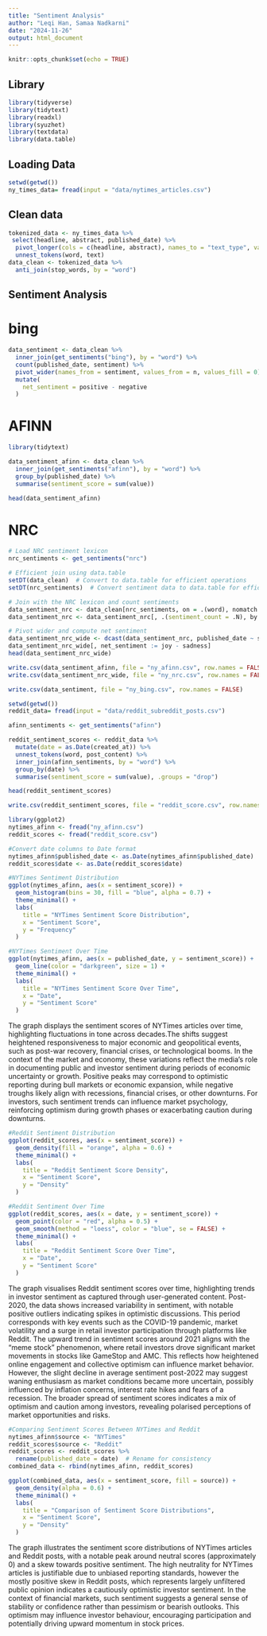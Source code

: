 ```yaml
---
title: "Sentiment Analysis"
author: "Leqi Han, Samaa Nadkarni"
date: "2024-11-26"
output: html_document
---
```


```r
knitr::opts_chunk$set(echo = TRUE)
```

## Library

```r
library(tidyverse)
library(tidytext)
library(readxl)
library(syuzhet)
library(textdata)
library(data.table)

```

## Loading Data



```r
setwd(getwd())
ny_times_data= fread(input = "data/nytimes_articles.csv")
```

## Clean data
```r
tokenized_data <- ny_times_data %>%
 select(headline, abstract, published_date) %>%
  pivot_longer(cols = c(headline, abstract), names_to = "text_type", values_to = "text") %>%
  unnest_tokens(word, text)
data_clean <- tokenized_data %>%
  anti_join(stop_words, by = "word")

```

## Sentiment Analysis

# bing
```r
data_sentiment <- data_clean %>%
  inner_join(get_sentiments("bing"), by = "word") %>%
  count(published_date, sentiment) %>%
  pivot_wider(names_from = sentiment, values_from = n, values_fill = 0) %>%
  mutate(
    net_sentiment = positive - negative
  )

```
# AFINN
```r
library(tidytext)

data_sentiment_afinn <- data_clean %>%
  inner_join(get_sentiments("afinn"), by = "word") %>%
  group_by(published_date) %>%
  summarise(sentiment_score = sum(value))

head(data_sentiment_afinn)
```
# NRC

```r
# Load NRC sentiment lexicon
nrc_sentiments <- get_sentiments("nrc")

# Efficient join using data.table
setDT(data_clean)  # Convert to data.table for efficient operations
setDT(nrc_sentiments)  # Convert sentiment data to data.table for efficiency

# Join with the NRC lexicon and count sentiments
data_sentiment_nrc <- data_clean[nrc_sentiments, on = .(word), nomatch = 0]  # Perform efficient join
data_sentiment_nrc <- data_sentiment_nrc[, .(sentiment_count = .N), by = .(published_date, sentiment)]

# Pivot wider and compute net sentiment
data_sentiment_nrc_wide <- dcast(data_sentiment_nrc, published_date ~ sentiment, value.var = "sentiment_count", fill = 0)
data_sentiment_nrc_wide[, net_sentiment := joy - sadness]
head(data_sentiment_nrc_wide)

```


```r
write.csv(data_sentiment_afinn, file = "ny_afinn.csv", row.names = FALSE)
write.csv(data_sentiment_nrc_wide, file = "ny_nrc.csv", row.names = FALSE)

```

```r
write.csv(data_sentiment, file = "ny_bing.csv", row.names = FALSE)
```

```r
setwd(getwd())
reddit_data= fread(input = "data/reddit_subreddit_posts.csv")
```

```r
afinn_sentiments <- get_sentiments("afinn")

```

```r
reddit_sentiment_scores <- reddit_data %>%
  mutate(date = as.Date(created_at)) %>% 
  unnest_tokens(word, post_content) %>% 
  inner_join(afinn_sentiments, by = "word") %>%    
  group_by(date) %>%                  
  summarise(sentiment_score = sum(value), .groups = "drop")

```

```r
head(reddit_sentiment_scores)
```
```r
write.csv(reddit_sentiment_scores, file = "reddit_score.csv", row.names = FALSE)
```

```r
library(ggplot2)
nytimes_afinn <- fread("ny_afinn.csv")
reddit_scores <- fread("reddit_score.csv")

#Convert date columns to Date format
nytimes_afinn$published_date <- as.Date(nytimes_afinn$published_date)
reddit_scores$date <- as.Date(reddit_scores$date)

#NYTimes Sentiment Distribution
ggplot(nytimes_afinn, aes(x = sentiment_score)) +
  geom_histogram(bins = 30, fill = "blue", alpha = 0.7) +
  theme_minimal() +
  labs(
    title = "NYTimes Sentiment Score Distribution",
    x = "Sentiment Score",
    y = "Frequency"
  )
```

```r
#NYTimes Sentiment Over Time
ggplot(nytimes_afinn, aes(x = published_date, y = sentiment_score)) +
  geom_line(color = "darkgreen", size = 1) +
  theme_minimal() +
  labs(
    title = "NYTimes Sentiment Score Over Time",
    x = "Date",
    y = "Sentiment Score"
  )
```

The graph displays the sentiment scores of NYTimes articles over time, highlighting fluctuations in tone across decades.The shifts suggest heightened responsiveness to major economic and geopolitical events, such as post-war recovery, financial crises, or technological booms. In the context of the market and economy, these variations reflect the media's role in documenting public and investor sentiment during periods of economic uncertainty or growth. Positive peaks may correspond to optimistic reporting during bull markets or economic expansion, while negative troughs likely align with recessions, financial crises, or other downturns. For investors, such sentiment trends can influence market psychology, reinforcing optimism during growth phases or exacerbating caution during downturns. 

```r
#Reddit Sentiment Distribution
ggplot(reddit_scores, aes(x = sentiment_score)) +
  geom_density(fill = "orange", alpha = 0.6) +
  theme_minimal() +
  labs(
    title = "Reddit Sentiment Score Density",
    x = "Sentiment Score",
    y = "Density"
  )

```
```r
#Reddit Sentiment Over Time
ggplot(reddit_scores, aes(x = date, y = sentiment_score)) +
  geom_point(color = "red", alpha = 0.5) +
  geom_smooth(method = "loess", color = "blue", se = FALSE) +
  theme_minimal() +
  labs(
    title = "Reddit Sentiment Score Over Time",
    x = "Date",
    y = "Sentiment Score"
  )
```

The graph visualises Reddit sentiment scores over time, highlighting trends in investor sentiment as captured through user-generated content. Post-2020, the data shows increased variability in sentiment, with notable positive outliers indicating spikes in optimistic discussions. This period corresponds with key events such as the COVID-19 pandemic, market volatility and a surge in retail investor participation through platforms like Reddit.
The upward trend in sentiment scores around 2021 aligns with the "meme stock" phenomenon, where retail investors drove significant market movements in stocks like GameStop and AMC. This reflects how heightened online engagement and collective optimism can influence market behavior. However, the slight decline in average sentiment post-2022 may suggest waning enthusiasm as market conditions became more uncertain, possibly influenced by inflation concerns, interest rate hikes and fears of a recession.
The broader spread of sentiment scores indicates a mix of optimism and caution among investors, revealing polarised perceptions of market opportunities and risks.

```r
#Comparing Sentiment Scores Between NYTimes and Reddit
nytimes_afinn$source <- "NYTimes"
reddit_scores$source <- "Reddit"
reddit_scores <- reddit_scores %>%
  rename(published_date = date)  # Rename for consistency
combined_data <- rbind(nytimes_afinn, reddit_scores)

ggplot(combined_data, aes(x = sentiment_score, fill = source)) +
  geom_density(alpha = 0.6) +
  theme_minimal() +
  labs(
    title = "Comparison of Sentiment Score Distributions",
    x = "Sentiment Score",
    y = "Density"
  )
```

The graph illustrates the sentiment score distributions of NYTimes articles and Reddit posts, with a notable peak around neutral scores (approximately 0) and a skew towards positive sentiment. The high neutrality for NYTimes articles is justifiable due to unbiased reporting standards, however the mostly positive skew in Reddit posts, which represents largely unfiltered public opinion indicates a cautiously optimistic investor sentiment. In the context of financial markets, such sentiment suggests a general sense of stability or confidence rather than pessimism or bearish outlooks. This optimism may influence investor behaviour, encouraging participation and potentially driving upward momentum in stock prices. 

